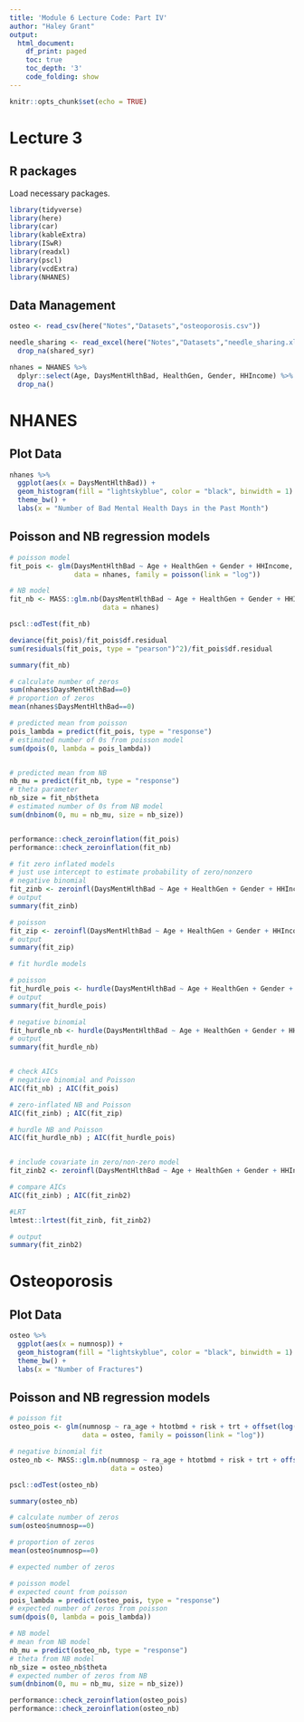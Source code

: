 ```yaml
---
title: 'Module 6 Lecture Code: Part IV'
author: "Haley Grant"
output:
  html_document:
    df_print: paged
    toc: true
    toc_depth: '3'
    code_folding: show
---
```


```r
knitr::opts_chunk$set(echo = TRUE)
```

# Lecture 3

## R packages

Load necessary packages.

```r

library(tidyverse)
library(here) 
library(car)
library(kableExtra)
library(ISwR)
library(readxl)
library(pscl)
library(vcdExtra)
library(NHANES)
```


## Data Management

```r

osteo <- read_csv(here("Notes","Datasets","osteoporosis.csv"))

needle_sharing <- read_excel(here("Notes","Datasets","needle_sharing.xls")) %>%
  drop_na(shared_syr)

nhanes = NHANES %>%
  dplyr::select(Age, DaysMentHlthBad, HealthGen, Gender, HHIncome) %>%
  drop_na() 

```

# NHANES

## Plot Data

```r
nhanes %>%
  ggplot(aes(x = DaysMentHlthBad)) + 
  geom_histogram(fill = "lightskyblue", color = "black", binwidth = 1) + 
  theme_bw() + 
  labs(x = "Number of Bad Mental Health Days in the Past Month")

```



## Poisson and NB regression models

```r

# poisson model
fit_pois <- glm(DaysMentHlthBad ~ Age + HealthGen + Gender + HHIncome, 
                data = nhanes, family = poisson(link = "log"))

# NB model
fit_nb <- MASS::glm.nb(DaysMentHlthBad ~ Age + HealthGen + Gender + HHIncome,
                       data = nhanes)

pscl::odTest(fit_nb)

deviance(fit_pois)/fit_pois$df.residual
sum(residuals(fit_pois, type = "pearson")^2)/fit_pois$df.residual

summary(fit_nb)
```

```r

# calculate number of zeros
sum(nhanes$DaysMentHlthBad==0)
# proportion of zeros
mean(nhanes$DaysMentHlthBad==0)

# predicted mean from poisson
pois_lambda = predict(fit_pois, type = "response")
# estimated number of 0s from poisson model
sum(dpois(0, lambda = pois_lambda))


# predicted mean from NB
nb_mu = predict(fit_nb, type = "response")
# theta parameter
nb_size = fit_nb$theta
# estimated number of 0s from NB model
sum(dnbinom(0, mu = nb_mu, size = nb_size))


performance::check_zeroinflation(fit_pois)
performance::check_zeroinflation(fit_nb)


```

```r

# fit zero inflated models
# just use intercept to estimate probability of zero/nonzero
# negative binomial
fit_zinb <- zeroinfl(DaysMentHlthBad ~ Age + HealthGen + Gender + HHIncome | 1, data = nhanes, dist = "negbin")
# output
summary(fit_zinb)

# poisson
fit_zip <- zeroinfl(DaysMentHlthBad ~ Age + HealthGen + Gender + HHIncome | 1, data = nhanes, dist = "poisson")
# output
summary(fit_zip)

# fit hurdle models

# poisson
fit_hurdle_pois <- hurdle(DaysMentHlthBad ~ Age + HealthGen + Gender + HHIncome | 1, data = nhanes, dist = "poisson", zero.dist = "binomial", link = "logit")
# output
summary(fit_hurdle_pois)

# negative binomial
fit_hurdle_nb <- hurdle(DaysMentHlthBad ~ Age + HealthGen + Gender + HHIncome | 1, data = nhanes, dist = "negbin", zero.dist = "binomial", link = "logit")
# output
summary(fit_hurdle_nb)


# check AICs
# negative binomial and Poisson
AIC(fit_nb) ; AIC(fit_pois)

# zero-inflated NB and Poisson
AIC(fit_zinb) ; AIC(fit_zip)

# hurdle NB and Poisson
AIC(fit_hurdle_nb) ; AIC(fit_hurdle_pois)


# include covariate in zero/non-zero model
fit_zinb2 <- zeroinfl(DaysMentHlthBad ~ Age + HealthGen + Gender + HHIncome | Gender + Age, data = nhanes, dist = "negbin")

# compare AICs
AIC(fit_zinb) ; AIC(fit_zinb2) 

#LRT
lmtest::lrtest(fit_zinb, fit_zinb2)

# output
summary(fit_zinb2)

```


# Osteoporosis

## Plot Data

```r

osteo %>% 
  ggplot(aes(x = numnosp)) + 
  geom_histogram(fill = "lightskyblue", color = "black", binwidth = 1) + 
  theme_bw() + 
  labs(x = "Number of Fractures")

```

## Poisson and NB regression models

```r
# poisson fit
osteo_pois <- glm(numnosp ~ ra_age + htotbmd + risk + trt + offset(log(trialyrs)), 
                  data = osteo, family = poisson(link = "log"))

# negative binomial fit 
osteo_nb <- MASS::glm.nb(numnosp ~ ra_age + htotbmd + risk + trt + offset(log(trialyrs)), 
                         data = osteo)

pscl::odTest(osteo_nb)

summary(osteo_nb)

```


```r
# calculate number of zeros
sum(osteo$numnosp==0)

# proportion of zeros
mean(osteo$numnosp==0)

# expected number of zeros

# poisson model
# expected count from poisson
pois_lambda = predict(osteo_pois, type = "response")
# expected number of zeros from poisson
sum(dpois(0, lambda = pois_lambda))

# NB model
# mean from NB model
nb_mu = predict(osteo_nb, type = "response")
# theta from NB model
nb_size = osteo_nb$theta
# expected number of zeros from NB
sum(dnbinom(0, mu = nb_mu, size = nb_size))

performance::check_zeroinflation(osteo_pois)
performance::check_zeroinflation(osteo_nb)

```







